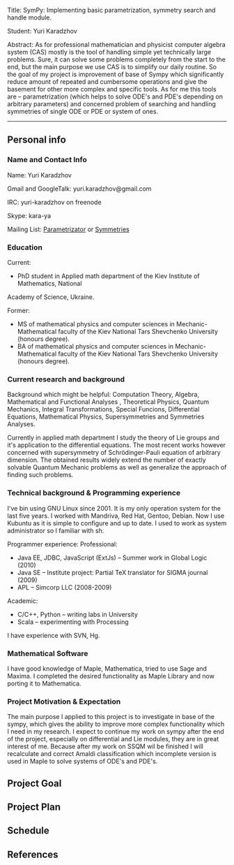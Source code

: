 Title:	 SymPy: Implementing basic parametrization, symmetry search and handle module.

Student:	 Yuri Karadzhov

Abstract:	As for professional mathematician and physicist computer algebra system (CAS) mostly is the tool of handling simple yet technically large problems. Sure, it can solve some problems completely from the start to the end, but the main purpose we use CAS is to simplify our daily routine. So the goal of my project is improvement of base of Sympy which significantly reduce amount of repeated and cumbersome operations and give the basement for other more complex and specific tools.
As for me this tools are – parametrization (which helps to solve ODE's and PDE's depending on arbitrary parameters) and concerned problem of searching and handling symmetries of single ODE or PDE or system of ones.	
----

== Personal info ==
=== Name and Contact Info ===



Name: Yuri Karadzhov

Gmail and GoogleTalk: yuri.karadzhov@gmail.com

IRC: yuri-karadzhov on freenode

Skype: kara-ya

Mailing List: <a href="http://groups.google.com/group/sympy/browse_thread/thread/660ac96b5b0e3133">Parametrizator</a> or <a href="http://groups.google.com/group/sympy/browse_thread/thread/bf38f8e6095cf123">Symmetries</a>


=== Education ===



Current:
* PhD student in Applied math department of the Kiev Institute of Mathematics, National
Academy of Science, Ukraine.

Former:
* MS of mathematical physics and computer sciences in Mechanic-Mathematical faculty of the Kiev National Tars Shevchenko University (honours degree).
* BA of mathematical physics and computer sciences in Mechanic-Mathematical faculty of the Kiev National Tars Shevchenko University (honours degree).



=== Current research and background ===



Background which might be helpful: Computation Theory, Algebra, Mathematical and Functional Analyses , Theoretical Physics, Quantum Mechanics, Integral Transformations, Special Funcions, Differential Equations, Mathematical Physics, Supersymmetries and Symmetries Analyses.

Currently in applied math department I study the theory of Lie groups
and it's application to the differential equations. The most recent
works however concerned with supersymmetry of Schrödinger-Pauli
equation of arbitrary dimension. The obtained results widely extend
the number of exactly solvable Quantum Mechanic problems as well as
generalize the approach of finding such problems.



=== Technical background & Programming experience ===



I've bin using GNU Linux since 2001. It is my only operation system for the last five years. I worked with  Mandriva, Red Hat, Gentoo, Debian. Now I use Kubuntu as it is simple to configure and up to date. I used to work as system administrator so I familiar with sh.

Programmer experience:
Professional:
* Java EE, JDBC, JavaScript (ExtJs) – Summer work in Global Logic (2010)
* Java SE – Institute project: Partial TeX translator for SIGMA journal (2009)
* APL – Simcorp LLC (2008-2009)

Academic:
* C/C++, Python – writing labs in University
* Scala – experimenting with Processing

I have experience with SVN, Hg.



=== Mathematical Software ===



I have good knowledge of Maple, Mathematica, tried to use Sage and Maxima.
I completed the desired functionality as Maple Library and now porting it to Mathematica.



=== Project Motivation & Expectation ===



The main purpose I applied to this project is to investigate in base of the sympy, which gives the ability to improve more complex functionality which I need in my research. I expect to continue my work on sympy after the end of the project, especially on differential and Lie modules, they are in great interest of me. Because after my work on SSQM wil be finished I will recalculate and correct Amaldi classification which incomplete version is used in Maple to solve systems of ODE's and PDE's.



== Project Goal ==



== Project Plan ==



== Schedule ==


== References ==